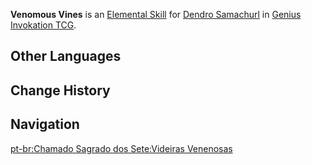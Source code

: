 {{Genius Invokation TCG Skill Infobox
|image      = Venomous Vines Character Card Skill.png
|type       = Elemental Skill
|character  = Dendro Samachurl
|element    = Dendro
|matching   = 3
|effect     = Deals 1 {{Color|Dendro DMG}}, creates 1 '''Vines''' at the opponent's play area.<br><br>'''Vines'''<br>After you switch characters: Deal 1 {{Color|Dendro DMG}} to the activated character.<br><u>Usage(s)</u>: 2
|order      = 2
}}
'''Venomous Vines''' is an [[Character Card Elemental Skill|Elemental Skill]] for [[Dendro Samachurl (Character Card)|Dendro Samachurl]] in [[Genius Invokation TCG]].

==Other Languages==
{{Other Languages
|en      = Venomous Vines
|zhs     = 毒藤蔓生
|zhs_rm  = Dúténg Mànshēng
|zht     = 毒藤蔓生
|zht_rm  = Dúténg Mànshēng
|zh_tl   = Creeping Poison Vines
|ja      = 蔓生の毒ツル
|ja_rm   = Mansei no Doku Tsuru
|ja_tl   = Creeping Poison Vines
|ko      = 무성한 독 넝쿨
|ko_tl   = Thick Poison Vines
|es      = Zarza venenosa
|es_tl   = Poisonous Bramble
|fr      = Liane venimeuse
|fr_tl   = Venomous Creeper
|ru      = Разрастание лозы
|ru_tl   = Vine Expansion
|th      = Venomous Vines
|vi      = Dây Leo Độc
|vi_tl   = 
|de      = Wucherwuchs
|de_tl   = Sprawling Vegetation
|id      = Venomous Vines
|pt      = Videiras Venenosas
|pt_tl   = 
|tr      = Zehirli Sarmaşıklar
|tr_tl   = 
|it      = Rampicanti velenosi
|it_tl   = Venomous Vines
}}

==Change History==
{{Change History|3.3}}

==Navigation==
{{Genius Invokation TCG Skill Navbox|Dendro Samachurl}}
[[pt-br:Chamado Sagrado dos Sete:Videiras Venenosas]]